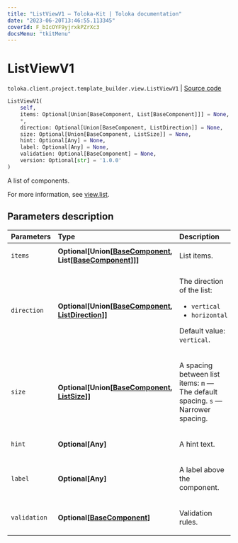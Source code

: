 ```yaml
---
title: "ListViewV1 — Toloka-Kit | Toloka documentation"
date: "2023-06-20T13:46:55.113345"
coverId: F_bIcOYF9yjrxkPZrXc3
docsMenu: "tkitMenu"
---
```


# ListViewV1

`toloka.client.project.template_builder.view.ListViewV1` | [Source code](https://github.com/Toloka/toloka-kit/blob/v1.2.0/src/client/project/template_builder/view.py#L360)

```python
ListViewV1(
    self,
    items: Optional[Union[BaseComponent, List[BaseComponent]]] = None,
    *,
    direction: Optional[Union[BaseComponent, ListDirection]] = None,
    size: Optional[Union[BaseComponent, ListSize]] = None,
    hint: Optional[Any] = None,
    label: Optional[Any] = None,
    validation: Optional[BaseComponent] = None,
    version: Optional[str] = '1.0.0'
)
```

A list of components.

For more information, see [view.list](/docs/template-builder/reference/view.list).

## Parameters description

| Parameters | Type | Description |
| :----------| :----| :-----------|
`items`|**Optional\[Union\[[BaseComponent](/docs/toloka-kit/reference/toloka.client.project.template_builder.base.BaseComponent), List\[[BaseComponent](/docs/toloka-kit/reference/toloka.client.project.template_builder.base.BaseComponent)\]\]\]**|<p>List items.</p>
`direction`|**Optional\[Union\[[BaseComponent](/docs/toloka-kit/reference/toloka.client.project.template_builder.base.BaseComponent), [ListDirection](/docs/toloka-kit/reference/toloka.client.project.template_builder.base.ListDirection)\]\]**|<p>The direction of the list:</p> <ul> <li>`vertical`</li> <li>`horizontal`</li> </ul> <p>Default value: `vertical`.</p>
`size`|**Optional\[Union\[[BaseComponent](/docs/toloka-kit/reference/toloka.client.project.template_builder.base.BaseComponent), [ListSize](/docs/toloka-kit/reference/toloka.client.project.template_builder.base.ListSize)\]\]**|<p>A spacing between list items: `m` — The default spacing. `s` — Narrower spacing.</p>
`hint`|**Optional\[Any\]**|<p>A hint text.</p>
`label`|**Optional\[Any\]**|<p>A label above the component.</p>
`validation`|**Optional\[[BaseComponent](/docs/toloka-kit/reference/toloka.client.project.template_builder.base.BaseComponent)\]**|<p>Validation rules.</p>